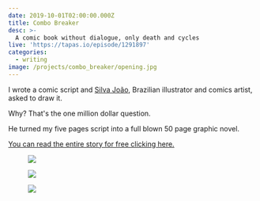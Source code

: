 ```yaml
---
date: 2019-10-01T02:00:00.000Z
title: Combo Breaker
desc: >-
  A comic book without dialogue, only death and cycles
live: 'https://tapas.io/episode/1291897'
categories:
  - writing
image: /projects/combo_breaker/opening.jpg
---
```


I wrote a comic script and [Silva João](https://www.facebook.com/silvazuao/), Brazilian illustrator and comics artist, asked to draw it.

Why? That's the one million dollar question.

He turned my five pages script into a full blown 50 page graphic novel.

[You can read the entire story for free clicking here.](https://tapas.io/episode/1291897)

<figure className="mosaic full">

![](/projects/combo_breaker/combo-1.jpg)

![](/projects/combo_breaker/combo-2.jpg)

![](/projects/combo_breaker/combo-3.jpg)

</figure>
